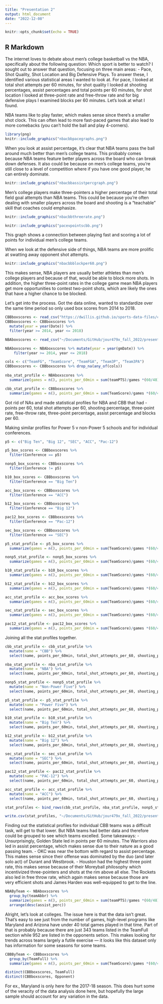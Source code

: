 ```yaml
---
title: "Presentation 2"
output: html_document
date: "2022-12-08"
---
```


```r
knitr::opts_chunk$set(echo = TRUE)
```

## R Markdown

The internet loves to debate about men's college basketball vs the NBA, specifically about the following question: Which sport is better to watch? I sought out to answer that question, focusing on three main areas:
- Pace, Shot Quality, Shot Location and Big Defensive Plays. 
To answer these, I identified various statistical areas I wanted to look at. For pace, I looked at total shot attempts per 60 minutes, for shot quality I looked at shooting percentages, assist percentages and total points per 60 minutes, for shot location I looked at three-point rate and free-throw rate and for big defensive plays I examined blocks per 60 minutes. 
Let's look at what I found. 

NBA teams like to play faster, which makes sense since there's a smaller shot clock. This can often lead to more fast-paced games that also lead to more comebacks (you can't hold the ball and play 4-corners).
```r
library(png)
knitr::include_graphics("nbacbbpacegraphs.png")
```
When you look at assist percentage, it's clear that NBA teams pass the ball around much better than men's college teams. This probably comes because NBA teams feature better players across the board who can break down defenses. It also could be because on men's college teams, you're still close to a level of competition where if you have one good player, he can entirely dominate. 
```r
knitr::include_graphics("nbacbbassistpercgraph.png")
```
Men's college players make three-pointers a higher percentage of their total field goal attempts than NBA teams. This could be because you're often dealing with smaller players across the board and shooting is a "teachable" skill that coaches could emphasize. 
```r
knitr::include_graphics("nbacbbthreerate.png")
```
```r
knitr::include_graphics("pacevpointscbb.png")
```
This graph shows a connection between playing fast and scoring a lot of points for individual men's college teams.

When we look at the defensive side of things, NBA teams are more prolific at swatting away opponent shot attempts. 
```r
knitr::include_graphics("nbacbbblockper60.png")
```

This makes sense, NBA players are usually better athletes than men's college players and because of that, would be able to block more shots. In addition, the higher three-point rates in the college game mean NBA players get more opportunities to contest two-point shots, which are likely the ones that have a higher chance to be blocked.

Let's get into the process. Got the data online, wanted to standardize over the same time period so only used box scores from 2014 to 2018.

```r
CBBboxscores <- read_csv("https://dwillis.github.io/sports-data-files/cbblogs1522.csv")
CBBboxscores <- CBBboxscores %>% 
  mutate(year = year(Date)) %>% 
  filter(year >= 2014, year <= 2018) 

NBAboxscores <- read_csv("~/Documents/GitHub/jour479x_fall_2022/presentations/Presentation2/2012-18_officialBoxScore.csv") 

NBAboxscores <- NBAboxscores %>% mutate(year = year(gmDate)) %>% 
    filter(year >= 2014, year <= 2018)
```
```r
cols <- c("TeamFG", "TeamScore", "TeamFGA", "Team3P", "Team3PA")
CBBboxscores <- CBBboxscores %>% drop_na(any_of(cols))
  
nba_stat_profile <- NBAboxscores %>% 
  summarize(games = n(), points_per_60min = sum(teamPTS)/games *(60/48), total_shot_attempts_per_60 = sum(teamFGA)/games *(60/48), shooting_perc = sum(teamFGM)/sum(teamFGA), three_rate = sum(team3PA)/sum(teamFGA), free_throw_rate = sum(teamFTA)/sum(teamFGA), three_point_perc = sum(team3PM)/sum(team3PA), assist_perc = sum(teamAST)/sum(teamFGM), block_per60 = sum(teamBLK)/games*(60/48))

cbb_stat_profile <- CBBboxscores %>% 
  summarize(games = n(), points_per_60min = sum(TeamScore)/games *(60/40), total_shot_attempts_per_60 = sum(TeamFGA)/games *(60/40), shooting_perc = sum(TeamFG)/sum(TeamFGA), three_rate = sum(Team3PA)/sum(TeamFGA), free_throw_rate = sum(TeamFTA)/sum(TeamFGA), three_point_perc = sum(Team3P)/sum(Team3PA), assist_perc = sum(TeamAssists)/sum(TeamFG), block_per60 = sum(TeamBlocks)/games*(60/40))
```
Got rid of NAs and made statistical profiles for NBA and CBB that had
- points per 60, total shot attempts per 60, shooting percentage, three-point rate, free-throw rate, three-point percentage,  assist percentage and blocks per 60.


Making similar profiles for Power 5 v non-Power 5 schools and for individual conferences. 
```r
p5 <- c("Big Ten", "Big 12", "SEC", "ACC", "Pac-12")

p5_box_scores <- CBBboxscores %>% 
  filter(Conference == p5)

nonp5_box_scores <- CBBboxscores %>% 
  filter(Conference != p5)

b10_box_scores <- CBBboxscores %>% 
  filter(Conference == "Big Ten")

acc_box_scores <- CBBboxscores %>% 
  filter(Conference == "ACC")

b12_box_scores <- CBBboxscores %>% 
  filter(Conference == "Big 12")

pac12_box_scores <- CBBboxscores %>% 
  filter(Conference == "Pac-12")

sec_box_scores <- CBBboxscores %>% 
  filter(Conference == "SEC")

p5_stat_profile <- p5_box_scores %>% 
  summarize(games = n(), points_per_60min = sum(TeamScore)/games *(60/40), total_shot_attempts_per_60 = sum(TeamFGA)/games *(60/40), shooting_perc = sum(TeamFG)/sum(TeamFGA), three_rate = sum(Team3PA)/sum(TeamFGA), free_throw_rate = sum(TeamFTA)/sum(TeamFGA), three_point_perc = sum(Team3P)/sum(Team3PA), assist_perc = sum(TeamAssists)/sum(TeamFG), block_per60 = sum(TeamBlocks)/games*(60/40))

nonp5_stat_profile <- nonp5_box_scores %>% 
  summarize(games = n(), points_per_60min = sum(TeamScore)/games *(60/40), total_shot_attempts_per_60 = sum(TeamFGA)/games *(60/40), shooting_perc = sum(TeamFG)/sum(TeamFGA), three_rate = sum(Team3PA)/sum(TeamFGA), free_throw_rate = sum(TeamFTA)/sum(TeamFGA), three_point_perc = sum(Team3P)/sum(Team3PA), assist_perc = sum(TeamAssists)/sum(TeamFG), block_per60 = sum(TeamBlocks)/games*(60/40))

b10_stat_profile <- b10_box_scores %>% 
  summarize(games = n(), points_per_60min = sum(TeamScore)/games *(60/40), total_shot_attempts_per_60 = sum(TeamFGA)/games *(60/40), shooting_perc = sum(TeamFG)/sum(TeamFGA), three_rate = sum(Team3PA)/sum(TeamFGA), free_throw_rate = sum(TeamFTA)/sum(TeamFGA), three_point_perc = sum(Team3P)/sum(Team3PA), assist_perc = sum(TeamAssists)/sum(TeamFG), block_per60 = sum(TeamBlocks)/games*(60/40))

b12_stat_profile <- b12_box_scores %>% 
  summarize(games = n(), points_per_60min = sum(TeamScore)/games *(60/40), total_shot_attempts_per_60 = sum(TeamFGA)/games *(60/40), shooting_perc = sum(TeamFG)/sum(TeamFGA), three_rate = sum(Team3PA)/sum(TeamFGA), free_throw_rate = sum(TeamFTA)/sum(TeamFGA), three_point_perc = sum(Team3P)/sum(Team3PA), assist_perc = sum(TeamAssists)/sum(TeamFG), block_per60 = sum(TeamBlocks)/games*(60/40))

acc_stat_profile <- acc_box_scores %>% 
  summarize(games = n(), points_per_60min = sum(TeamScore)/games *(60/40), total_shot_attempts_per_60 = sum(TeamFGA)/games *(60/40), shooting_perc = sum(TeamFG)/sum(TeamFGA), three_rate = sum(Team3PA)/sum(TeamFGA), free_throw_rate = sum(TeamFTA)/sum(TeamFGA), three_point_perc = sum(Team3P)/sum(Team3PA), assist_perc = sum(TeamAssists)/sum(TeamFG), block_per60 = sum(TeamBlocks)/games*(60/40))

sec_stat_profile <- sec_box_scores %>% 
  summarize(games = n(), points_per_60min = sum(TeamScore)/games *(60/40), total_shot_attempts_per_60 = sum(TeamFGA)/games *(60/40), shooting_perc = sum(TeamFG)/sum(TeamFGA), three_rate = sum(Team3PA)/sum(TeamFGA), free_throw_rate = sum(TeamFTA)/sum(TeamFGA), three_point_perc = sum(Team3P)/sum(Team3PA), assist_perc = sum(TeamAssists)/sum(TeamFG), block_per60 = sum(TeamBlocks)/games*(60/40))

pac12_stat_profile <- pac12_box_scores %>% 
  summarize(games = n(), points_per_60min = sum(TeamScore)/games *(60/40), total_shot_attempts_per_60 = sum(TeamFGA)/games *(60/40), shooting_perc = sum(TeamFG)/sum(TeamFGA), three_rate = sum(Team3PA)/sum(TeamFGA), free_throw_rate = sum(TeamFTA)/sum(TeamFGA), three_point_perc = sum(Team3P)/sum(Team3PA), assist_perc = sum(TeamAssists)/sum(TeamFG), block_per60 = sum(TeamBlocks)/games*(60/40))
```
Joining all the stat profiles together. 
```r
cbb_stat_profile <- cbb_stat_profile %>% 
  mutate(name = "CBB") %>% 
  select(name, points_per_60min, total_shot_attempts_per_60, shooting_perc, three_rate, free_throw_rate, three_point_perc, assist_perc, block_per60)

nba_stat_profile <- nba_stat_profile %>% 
  mutate(name = "NBA") %>% 
  select(name, points_per_60min, total_shot_attempts_per_60, shooting_perc, three_rate, free_throw_rate, three_point_perc, assist_perc, block_per60)

nonp5_stat_profile <- nonp5_stat_profile %>% 
  mutate(name = "Non-Power Five") %>% 
  select(name, points_per_60min, total_shot_attempts_per_60, shooting_perc, three_rate, free_throw_rate, three_point_perc, assist_perc, block_per60)

p5_stat_profile <- p5_stat_profile %>% 
  mutate(name = "Power Five") %>% 
  select(name, points_per_60min, total_shot_attempts_per_60, shooting_perc, three_rate, free_throw_rate, three_point_perc, assist_perc, block_per60)

b10_stat_profile <- b10_stat_profile %>% 
  mutate(name = "Big Ten") %>% 
  select(name, points_per_60min, total_shot_attempts_per_60, shooting_perc, three_rate, free_throw_rate, three_point_perc, assist_perc, block_per60)

b12_stat_profile <- b12_stat_profile %>% 
  mutate(name = "Big 12") %>% 
  select(name, points_per_60min, total_shot_attempts_per_60, shooting_perc, three_rate, free_throw_rate, three_point_perc, assist_perc, block_per60)

sec_stat_profile <- sec_stat_profile %>% 
  mutate(name = "SEC") %>% 
  select(name, points_per_60min, total_shot_attempts_per_60, shooting_perc, three_rate, free_throw_rate, three_point_perc, assist_perc, block_per60)

pac12_stat_profile <- pac12_stat_profile %>% 
  mutate(name = "PAC-12") %>% 
  select(name, points_per_60min, total_shot_attempts_per_60, shooting_perc, three_rate, free_throw_rate, three_point_perc, assist_perc, block_per60)

acc_stat_profile <- acc_stat_profile %>% 
  mutate(name = "ACC") %>% 
  select(name, points_per_60min, total_shot_attempts_per_60, shooting_perc, three_rate, free_throw_rate, three_point_perc, assist_perc, block_per60)

stat_profiles <- bind_rows(cbb_stat_profile, nba_stat_profile, nonp5_stat_profile, p5_stat_profile, acc_stat_profile, sec_stat_profile, b12_stat_profile, b10_stat_profile, pac12_stat_profile)

write.csv(stat_profiles, "~/Documents/GitHub/jour479x_fall_2022/presentations/statprofiles.csv", row.names=TRUE)
```
Finding out the statistical profiles for individual CBB teams was a difficult task, will get to that lower. But NBA teams had better data and therefore could be grouped to see which teams excelled. Some takeaways:
- Unsurprisingly, Golden State led in points per 60 minutes. The Warriors also led in assist percentage, which makes sense due to their nature as a good passing team. 
- OKC was near the bottom with regard to assist percentage. This makes sense since their offense was dominated by the duo (and later solo act) of Durant and Westbrook.
- Houston had the highest three point rate, this makes sense because of their Moreyball philosophy which incentivized three-pointers and shots at the rim above all else. The Rockets also led in free throw rate, which again makes sense because those are very efficient shots and James Harden was well-equipped to get to the line. 
```r
NBAByTeam <- NBAboxscores %>% 
  group_by(teamAbbr) %>% 
  summarize(games = n(), points_per_60min = sum(teamPTS)/games *(60/48), total_shot_attempts_per_60 = sum(teamFGA)/games *(60/48), shooting_perc = sum(teamFGM)/sum(teamFGA), three_rate = sum(team3PA)/sum(teamFGA), free_throw_rate = sum(teamFTA)/sum(teamFGA), three_point_perc = sum(team3PM)/sum(team3PA), assist_perc = sum(teamAST)/sum(teamFGM), block_per60 = sum(teamBLK)/games*(60/48)) %>% 
  arrange(desc(assist_perc))
```
Alright, let's look at colleges. The issue here is that the data isn't great. That's easy to see just from the number of games, high-level programs like Maryland and Arizona have under 40 total games played in that time. Part of that is probably because there are just 343 teams listed in the TeamFull section while 952 are listed in the opponents setion. This makes looking for trends across  teams largely a futile exercise — it looks like this dataset only has information for some seasons for some teams. 
```r
CBBByTeam <- CBBboxscores %>% 
  group_by(TeamFull) %>% 
  summarize(games = n(), points_per_60min = sum(TeamScore)/games *(60/40), total_shot_attempts_per_60 = sum(TeamFGA)/games *(60/40), shooting_perc = sum(TeamFG)/sum(TeamFGA), three_rate = sum(Team3PA)/sum(TeamFGA), free_throw_rate = sum(TeamFTA)/sum(TeamFGA), three_point_perc = sum(Team3P)/sum(Team3PA), assist_perc = sum(TeamAssists)/sum(TeamFG), block_per60 = sum(TeamBlocks)/games*(60/40))

distinct(CBBboxscores, TeamFull)
distinct(CBBboxscores, Opponent)

```
For ex., Maryland is only here for the 2017-18 season. This does hurt some of the veracity of the data analysis done here, but hopefully the large sample should account for any variation in the data. 